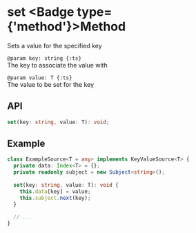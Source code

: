 
# set <Badge type={'method'}>Method</Badge>

Sets a value for the specified key

`@param key: string {:ts}`  
The key to associate the value with

`@param value: T {:ts}`  
The value to be set for the key

## API

```ts copy
set(key: string, value: T): void;
```

## Example

```ts copy
class ExampleSource<T = any> implements KeyValueSource<T> {
  private data: Index<T> = {};
  private readonly subject = new Subject<string>();
  
  set(key: string, value: T): void {
    this.data[key] = value;
    this.subject.next(key);
  }
  
  // ...
}
```
